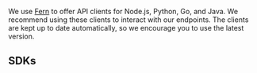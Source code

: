 We use [Fern](www.buildwithfern.com) to offer API clients for Node.js, Python, Go, and Java. We recommend using these clients to interact with our endpoints. The clients are kept up to date automatically, so we encourage you to use the latest version. 

## SDKs

<Cards>
  <Card
    title="Node.js/TypeScript"
    icon="fa-brands fa-node"
    href="https://github.com/fern-api/fern-typescript"
  />
  <Card
    title="Python"
    icon="fa-brands fa-python"
    href="https://github.com/fern-api/fern-python"
  />
  <Card
    title="Java"
    icon="fa-brands fa-java"
    href="https://github.com/fern-api/fern-java"
  />
</Cards>

<br />
